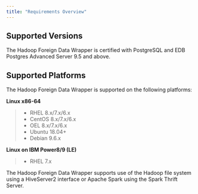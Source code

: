 ```yaml
---
title: "Requirements Overview"
---
```




## Supported Versions



The Hadoop Foreign Data Wrapper is certified with PostgreSQL and EDB Postgres Advanced Server 9.5 and above.

## Supported Platforms



The Hadoop Foreign Data Wrapper is supported on the following platforms:

**Linux x86-64**

> -   RHEL 8.x/7.x/6.x
> -   CentOS 8.x/7.x/6.x
> -   OEL 8.x/7.x/6.x
> -   Ubuntu 18.04+
> -   Debian 9.6.x

**Linux on IBM Power8/9 (LE)**

> -   RHEL 7.x

The Hadoop Foreign Data Wrapper supports use of the Hadoop file system using a HiveServer2 interface or Apache Spark using the Spark Thrift Server.
